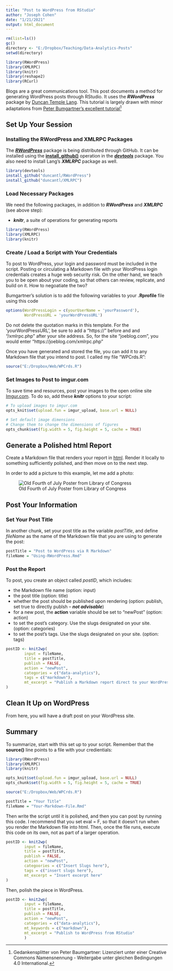 ```yaml
---
title: "Post to WordPress from RStudio"
author: "Joseph Cohen"
date: "1/21/2021"
output: html_document
---
```


```r
rm(list=ls())
gc()
directory <- "E:/Dropbox/Teaching/Data-Analytics-Posts"
setwd(directory)

library(RWordPress)
library(XMLRPC)
library(knitr)
library(reshape2)
library(RCurl)

```

Blogs are a great communications tool.  This post documents a method for generating WordPress posts through RStudio.  It uses the ***RWordPress*** package by [Duncan Temple Lang](https://github.com/duncantl/RWordPress).  This tutorial is largely drawn with minor adaptations from [Peter Bumgartner's excellent tutorial](https://peter.baumgartner.name/2017/08/12/learning-how-to-use-the-rwordpress-package/)^[Gedankensplitter von Peter Baumgartner: Lizenziert unter einer Creative Commons Namensnennung - Weitergabe unter gleichen Bedingungen 4.0 International.]

## Set Up Your Session

### Installing the RWordPress and XMLRPC Packages

The ***[RWordPress](https://github.com/duncantl/RWordPress)*** package is being distributed through GitHub.  It can be installed using the **[install_github()](https://cran.r-project.org/web/packages/githubinstall/vignettes/githubinstall.html)** operation in the ***[devtools](https://cran.r-project.org/web/packages/devtools/index.html)*** package.  You also need to install Lang's ***XMLRPC*** package as well.

```r

library(devtools)
install_github("duncantl/RWordPress")
install_github("duncantl/XMLRPC")

```

### Load Necessary Packages

We need the following packages, in addition to ***RWordPress*** and ***XMLRPC*** (see above step):

* ***knitr***, a suite of operations for generating reports

```r

library(RWordPress)
library(XMLRPC)
library(knitr)

```

### Create / Load a Script with Your Credentials

To post to WordPress, your login and password must be included in the script.  Posting or circulating a Markdown file with your WordPress login credentials creates a huge web security risk.  On the other hand, we teach you to be open about your coding, so that others can review, replicate, and build on it.  How to negoatiate the two?  

Bumgartner's solution is to add the following variables to your **.Rprofile** file using this code

```r

options(WordPressLogin = c(yourUserName = 'yourPassword'),
        WordPressURL = 'yourWordPressURL')

```

Do not delete the quotation marks in this template.  For the 'yourWordPressURL', be sure to add a "https://" before and and "/xmlrpc.php" after your site address.  So, for the site "joeblog.com", you would enter "https://joeblog.com/xmlrpc.php"

Once you have generated and stored the file, you can add it to any Markdown file that you intend to post.  I called my file "WPCrds.R":

```r
source("E:/Dropbox/Web/WPCrds.R")
```

### Set Images to Post to imgur.com

To save time and resources, post your images to the open online site [Imgur.com](https://imgur.com).  To do so, add these ***knitr*** options to your script:

```r

# To upload images to imgur.com
opts_knit$set(upload.fun = imgur_upload, base.url = NULL)  

# Set default image dimensions
# Change them to change the dimensions of figures
opts_chunk$set(fig.width = 5, fig.height = 5, cache = TRUE)

```

## Generate a Polished html Report

Create a Markdown file that renders your report in [html](https://en.wikipedia.org/wiki/HTML).  Render it locally to something sufficiently polished, and then move on to the next step.

In order to add a picture to this example, let me add a photo:

![Old Fourth of July Poster from Library of Congress](E:/Dropbox/Web/Graphics/service-pnp-cph-3g00000-3g08000-3g08100-3g08134_150px.jpg)

## Post Your Information

### Set Your Post Title 

In another chunk, set your post title as the variable *postTitle*, and define *fileName* as the name of the Markdown file that you are using to generate the post:

```r

postTitle = "Post to WordPress via R Markdown"
fileName = "Using-RWordPress.Rmd"

```

### Post the Report

To post, you create an object called *postID*, which includes:

* the Markdown file name (option: input)
* the post title (option: title)
* whether the post should be published upon rendering (option: publish, set true to directly publsh -- ***not advisable***)
* for a new post, the **action** variable should be set to "newPost" (option: action)
* to set the post's category.  Use the slugs designated on your site. (option: categories)
* to set the post's tags.  Use the slugs designated on your site. (option: tags)

```r

postID <- knit2wp(
        input = fileName, 
        title = postTitle, 
        publish = FALSE,
        action = "newPost",
        categories = c("data-analytics"),
        tags = c("markdown"),
        mt_excerpt = "Publish a Markdown report direct to your WordPress blog",
)

```


## Clean It Up on WordPress

From here, you will have a draft post on your WordPress site.  

## Summary

To summarize, start with this set up to your script.  Remember that the **source()** line points to a file with your credientials:

```r

library(RWordPress)
library(XMLRPC)
library(knitr)

opts_knit$set(upload.fun = imgur_upload, base.url = NULL)  
opts_chunk$set(fig.width = 5, fig.height = 5, cache = TRUE)

source("E:/Dropbox/Web/WPCrds.R")

postTitle = "Your Title"
fileName = "Your-Markdown-File.Rmd"
```

Then write the script until it is polished, and then you can post by running this code.  I recommend that you set eval = F, so that it doesn't run when you render the Markdown file into html.  Then, once the file runs, execute this code on its own, not as part of a larger operation.

```r
postID <- knit2wp(
        input = fileName, 
        title = postTitle, 
        publish = FALSE,
        action = "newPost",
        categoories = c("Insert Slugs here"),
        tags = c("insert slugs here"),
        mt_excerpt = "Insert excerpt here"
)

```

Then, polish the piece in WordPress.


```r

postID <- knit2wp(
        input = fileName, 
        title = postTitle, 
        publish = FALSE,
        action = "newPost",
        categories = c("data-analytics"),
        mt_keywords = c("markdown"),
        mt_excerpt = "Publish to WordPress from RStudio"
        )

```

